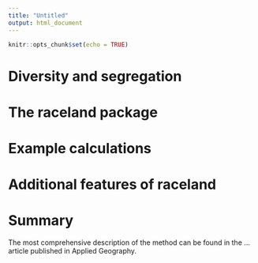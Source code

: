 ```yaml
---
title: "Untitled"
output: html_document
---
```


```r
knitr::opts_chunk$set(echo = TRUE)
```

<!-- intro -->

# Diversity and segregation

<!-- diverstiy and segregation vs it metrics -->
<!-- it metrics from LE -->
<!-- my previous BP -->

# The raceland package

<!-- main ideas  -->
<!-- computational framework -->

# Example calculations

<!-- simple example using external data (or socscape) -->

# Additional features of raceland

<!-- vector data -->
<!-- different spatial scales -->
<!-- socscape grids -->
<!-- we believe it can be used in different problems as well -->

# Summary

The most comprehensive description of the method can be found in the ... article published in Applied Geography.
